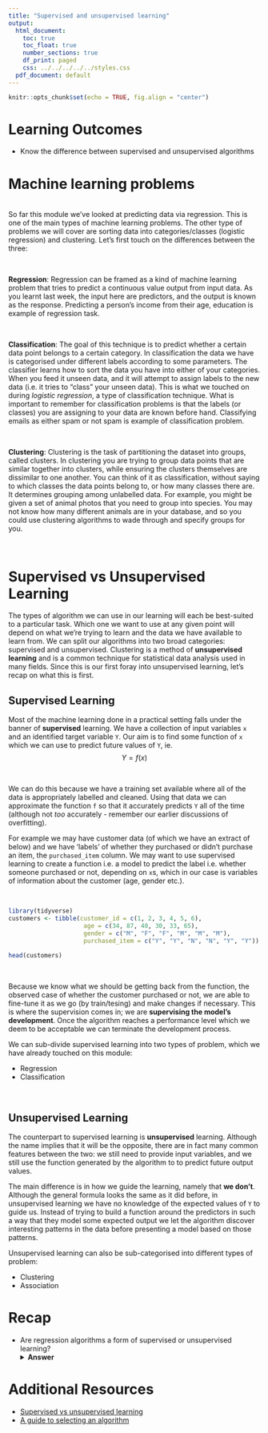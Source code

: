 ```yaml
---
title: "Supervised and unsupervised learning"
output:
  html_document:
    toc: true
    toc_float: true
    number_sections: true
    df_print: paged
    css: ../../../../../styles.css
  pdf_document: default
---
```


```r
knitr::opts_chunk$set(echo = TRUE, fig.align = "center")
```

# Learning Outcomes

* Know the difference between supervised and unsupervised algorithms




# Machine learning problems

<br>
So far this module we’ve looked at predicting data via regression. This is one of the main types of machine learning problems. The other type of problems we will cover are sorting data into categories/classes (logistic regression) and clustering. Let’s first touch on the differences between the three:

<br>

**Regression**: Regression can be framed as a kind of machine learning problem that tries to predict a continuous value output from input data. As you learnt last week, the input here are predictors, and the output is known as the response. Predicting a person’s income from their age, education is example of regression task.    

<br>

**Classification**: The goal of this technique is to predict whether a certain data point belongs to a certain category. In classification the data we have is categorised under different labels according to some parameters. The classifier learns how to sort the data you have into either of your categories. When you feed it unseen data, and it will attempt to assign labels to the new data (i.e. it tries to “class” your unseen data). This is what we touched on during *logistic regression*, a type of classification technique. What is important to remember for classification problems is that the labels (or classes) you are assigning to your data are known before hand. Classifying emails as either spam or not spam is example of classification problem.       

<br>

**Clustering**: Clustering is the task of partitioning the dataset into groups, called clusters. In clustering you are trying to group data points that are similar together into clusters, while ensuring the clusters themselves are dissimilar to one another. You can think of it as classification, without saying to which classes the data points belong to, or how many classes there are. It determines grouping among unlabelled data. For example, you might be given a set of animal photos that you need to group into species. You may not know how many different animals are in your database, and so you could use clustering algorithms to wade through and specify groups for you. 


<br>


# Supervised vs Unsupervised Learning

The types of algorithm we can use in our learning will each be best-suited to a particular task. Which one we want to use at any given point will depend on what we're trying to learn and the data we have available to learn from. We can split our algorithms into two broad categories: supervised and unsupervised. Clustering is a method of **unsupervised learning** and is a common technique for statistical data analysis used in many fields. Since this is our first foray into unsupervised learning, let's recap on what this is first. 

## Supervised Learning

Most of the machine learning done in a practical setting falls under the banner of **supervised** learning. We have a collection of input variables `x` and an identified target variable `Y`. Our aim is to find some function of `x` which we can use to predict future values of `Y`, ie. 
$$Y = f(x)$$

<br> 

We can do this because we have a training set available where all of the data is appropriately labelled and cleaned. Using that data we can approximate the function `f` so that it accurately predicts `Y` all of the time (although not _too_ accurately - remember our earlier discussions of overfitting).

For example we may have customer data (of which we have an extract of below) and we have 'labels' of whether they purchased or didn't purchase an item, the `purchased_item` column. We may want to use supervised learning to create a function i.e. a model to predict the label i.e. whether someone purchased or not, depending on `x`s, which in our case is variables of information about the customer (age, gender etc.). 

<br>

```r
library(tidyverse)
customers <- tibble(customer_id = c(1, 2, 3, 4, 5, 6),
                     age = c(34, 87, 40, 30, 33, 65), 
                     gender = c("M", "F", "F", "M", "M", "M"), 
                     purchased_item = c("Y", "Y", "N", "N", "Y", "Y"))
                     
head(customers)
```

<br> 

Because we know what we should be getting back from the function, the observed case of whether the customer purchased or not, we are able to fine-tune it as we go (by train/tesing) and make changes if necessary. This is where the supervision comes in; we are **supervising the model's development**. Once the algorithm reaches a performance level which we deem to be acceptable we can terminate the development process.

We can sub-divide supervised learning into two types of problem, which we have already touched on this module:

* Regression
* Classification

<br>

## Unsupervised Learning

The counterpart to supervised learning is **unsupervised** learning. Although the name implies that it will be the opposite, there are in fact many common features between the two: we still need to provide input variables, and we still use the function generated by the algorithm to to predict future output values.

The main difference is in how we guide the learning, namely that **we don't**. Although the general formula looks the same as it did before, in unsupervised learning we have no knowledge of the expected values of `Y` to guide us. Instead of trying to build a function around the predictors in such a way that they model some expected output we let the algorithm discover interesting patterns in the data before presenting a model based on those patterns.

Unsupervised learning can also be sub-categorised into different types of problem:

* Clustering
* Association



# Recap

* Are regression algorithms a form of supervised or unsupervised learning?
<details>
<summary>**Answer**</summary>
Supervised
</details>


# Additional Resources

* [Supervised vs unsupervised learning](https://towardsdatascience.com/supervised-vs-unsupervised-learning-14f68e32ea8d)
* [A guide to selecting an algorithm](https://hackernoon.com/choosing-the-right-machine-learning-algorithm-68126944ce1f)

